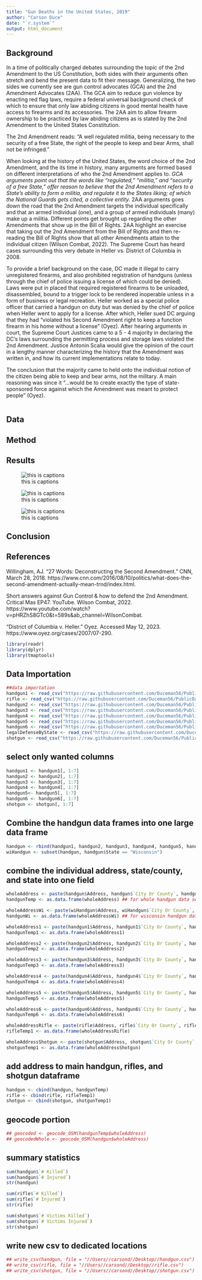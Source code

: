 ```yaml
---
title: "Gun Deaths in the United States, 2019"
author: "Carson Duce"
date: "`r.system`"
output: html_document
---
```

## Background
In a time of politically charged debates surrounding the topic of the 2nd Amendment to the US Constitution, both sides with their arguments often stretch and bend the present data to fit their message. Generalizing, the two sides we currently see are gun control advocates (GCA) and the 2nd Amendment Advocates (2AA). The GCA aim to reduce gun violence by enacting red flag laws, require a federal universal background check of which to ensure that only law abiding citizens in good mental health have access to firearms and its accessories. The 2AA aim to allow firearm ownership to be practiced by law abiding citizens as is stated by the 2nd Amendment to the United States Constitution. 

The 2nd Amendment reads: "A well regulated militia, being necessary to the security of a free State, the right of the people to keep and bear Arms, shall not be infringed." 

When looking at the history of the United States, the word choice of the 2nd Amendment, and the its time in history, many arguments are formed based on different interpretations of who the 2nd Amendment applies to. *GCA arguments point out that the words like "regulated," "militia," and "security of a free State," offer reason to believe that the 2nd Amendment refers to a State's ability to form a militia, and regulate it to the States liking; of which the National Guards gets cited, a collective entity.* 2AA arguments goes down the road that the 2nd Amendment targets the individual specifically and that an armed individual (one), and a group of armed individuals (many) make up a militia. Different points get brought up regarding the other Amendments that show up in the Bill of Rights. 2AA highlight an exercise that taking out the 2nd Amendment from the Bill of Rights and then re-reading the Bill of Rights show that all other Amendments attain to the individual citizen (Wilson Combat, 2022). The Supreme Court has heard cases surrounding this very debate in Heller vs. District of Columbia in 2008. 

To provide a brief background on the case, DC made it illegal to carry unregistered firearms, and also prohibited registration of handguns (unless through the chief of police issuing a license of which could be denied). Laws were put in placed that required registered firearms to be unloaded, disassembled, bound to a trigger lock to be rendered inoperable unless in a form of business or legal recreation. Heller worked as a special police officer that carried a handgun on duty but was denied by the chief of police when Heller went to apply for a license. After which, Heller sued DC arguing that they had "violated his Second Amendment right to keep a function firearm in his home without a license" (Oyez). After hearing arguments in court, the Supreme Court Justices came to a 5 - 4 majority in declaring the DC's laws surrounding the permitting process and storage laws violated the 2nd Amendment. Justice Antonin Scalia would give the opinion of the court in a lengthy manner characterizing the history that the Amendment was written in, and how its current implementations relate to today.  

The conclusion that the majority came to held onto the individual notion of the citizen being able to keep and bear arms, not the military. A main reasoning was since it "...would be to create exactly the type of state-sponsored force against which the Amendment was meant to protect people" (Oyez). 


```r


```

## Data

## Method

## Results

![this is captions](https://raw.githubusercontent.com/Duceman56/2019MappingOfGunArchive/main/pictures/handgunDeathsInUsa2019.png)

![this is captions](https://raw.githubusercontent.com/Duceman56/2019MappingOfGunArchive/main/pictures/rifleDeathsInUsa2019.png)

![this is captions](https://raw.githubusercontent.com/Duceman56/2019MappingOfGunArchive/main/pictures/shotgunDeathsInUsa2019.png)


## Conclusion

## References
Willingham, AJ. “27 Words: Deconstructing the Second Amendment.” CNN, March 28, 2018. https://www.cnn.com/2016/08/10/politics/what-does-the-second-amendment-actually-mean-trnd/index.html. 

Short answers against Gun Control &amp; how to defend the 2nd Amendment. Critical Mas EP47. YouTube. Wilson Combat, 2022. https://www.youtube.com/watch?v=pHRZhS8GTc0&amp;t=589s&amp;ab_channel=WilsonCombat. 

"District of Columbia v. Heller." Oyez. Accessed May 12, 2023. https://www.oyez.org/cases/2007/07-290.

```r
library(readr)
library(dplyr)
library(tmaptools)
```


## Data Importation
```r

##data importation
handgun1 <- read_csv("https://raw.githubusercontent.com/Duceman56/PublicData/main/gunArchiveDataDec2nd2019ThroughDec31st2019HandgunIncidents.csv")
rifle <- read_csv("https://raw.githubusercontent.com/Duceman56/PublicData/main/gunArchiveDataJan1st2019ThroughDec31st2019RifleIncidents.csv")
handgun2 <- read_csv("https://raw.githubusercontent.com/Duceman56/PublicData/main/gunArchiveDataJan1st2019ThroughMar1st2019HandgunIncidents.csv")
handgun3 <- read_csv("https://raw.githubusercontent.com/Duceman56/PublicData/main/gunArchiveDataJul2nd2019ThroughSep1st2019HandgunIncidents.csv")
handgun4 <- read_csv("https://raw.githubusercontent.com/Duceman56/PublicData/main/gunArchiveDataMar2nd2019ThroughMay1st2019HandgunIncidents.csv")
handgun5 <- read_csv("https://raw.githubusercontent.com/Duceman56/PublicData/main/gunArchiveDataMay2nd2019ThroughJul1st2019HandgunIncidents.csv")
handgun6 <- read_csv("https://raw.githubusercontent.com/Duceman56/PublicData/main/gunArchiveDataSep2nd2019ThroughDec1st2019HandgunIncidents.csv")
legalDefenseByState <- read_csv("https://raw.githubusercontent.com/Duceman56/PublicData/main/usDataOnLegalityOfDefense.csv")
shotgun <- read_csv("https://raw.githubusercontent.com/Duceman56/PublicData/main/gunViolenceJan1stThroughDec31stShotgunIncidents.csv")
```

## select only wanted columns
```r
handgun1 <- handgun1[, 1:7]
handgun2 <- handgun2[, 1:7]
handgun3 <- handgun3[, 1:7]
handgun4 <- handgun4[, 1:7]
handgun5<- handgun5[, 1:7]
handgun6 <- handgun6[, 1:7]
shotgun <- shotgun[, 1:7]
```

## Combine the handgun data frames into one large data frame
```r
handgun <- rbind(handgun1, handgun2, handgun3, handgun4, handgun5, handgun6)
wiHandgun <- subset(handgun, handgun$State == "Wisconsin")
```

## combine the individual address, state/county, and state into one field
```r
wholeAddress <- paste(handgun$Address, handgun$`City Or County`, handgun$State, sep = ", ") ## for whole handgun data set
handgunTemp <- as.data.frame(wholeAddress) ## for whole handgun data set

wholeAddressWi <- paste(wiHandgun$Address, wiHandgun$`City Or County`, wiHandgun$State, sep = ", ") ## for wisconsin handgun data set
handgunWi <- as.data.frame(wholeAddressWi) ## for wisconsin handgun data set

wholeAddress1 <- paste(handgun1$Address, handgun1$`City Or County`, handgun1$State, sep = ", ")
handgunTemp1 <- as.data.frame(wholeAddress1)

wholeAddress2 <- paste(handgun2$Address, handgun2$`City Or County`, handgun2$State, sep = ", ")
handgunTemp2 <- as.data.frame(wholeAddress2)

wholeAddress3 <- paste(handgun3$Address, handgun3$`City Or County`, handgun3$State, sep = ", ")
handgunTemp3 <- as.data.frame(wholeAddress3)

wholeAddress4 <- paste(handgun4$Address, handgun4$`City Or County`, handgun4$State, sep = ", ")
handgunTemp4 <- as.data.frame(wholeAddress4)

wholeAddress5 <- paste(handgun5$Address, handgun5$`City Or County`, handgun5$State, sep = ", ")
handgunTemp5 <- as.data.frame(wholeAddress5)

wholeAddress6 <- paste(handgun6$Address, handgun6$`City Or County`, handgun6$State, sep = ", ")
handgunTemp6 <- as.data.frame(wholeAddress6)

wholeAddressRifle <- paste(rifle$Address, rifle$`City Or County`, rifle$State, sep = ", ")
rifleTemp1 <- as.data.frame(wholeAddressRifle)

wholeAddressShotgun <- paste(shotgun$Address, shotgun$`City Or County`, shotgun$State, sep = ", ")
shotgunTemp1 <- as.data.frame(wholeAddressShotgun)
```

## add address to main handgun, rifles, and shotgun dataframe
```r
handgun <- cbind(handgun, handgunTemp)
rifle <- cbind(rifle, rifleTemp1)
shotgun <- cbind(shotgun, shotgunTemp1)
```

## geocode portion
```r
## geocoded <- geocode_OSM(handgunTemp$wholeAddress)
## geocodedWhole <- geocode_OSM(handgun$wholeAddress)
```

## summary statistics
```r
sum(handgun$`# Killed`)
sum(handgun$`# Injured`)
str(handgun)

sum(rifle$`# Killed`)
sum(rifle$`# Injured`)
str(rifle)

sum(shotgun$`# Victims Killed`)
sum(shotgun$`# Victims Injured`)
str(shotgun)
```


## write new csv to dedicated locations
```r
## write_csv(handgun, file = "//Users//carsond//Desktop//handgun.csv") #"Q://StudentCoursework//Zeitler//GEOG.280.001.2235//DUCECR1126//09 - Final Map Project//handgun.csv")
## write_csv(rifle, file = "//Users//carsond//Desktop//rifle.csv")
## write_csv(shotgun, file = "//Users//carsond//Desktop//shotgun.csv")
```
